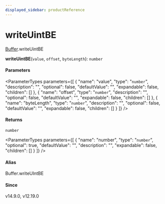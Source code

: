 ```yaml
---
displayed_sidebar: productReference
---
```



# writeUintBE

[Buffer](../../interfaces/Buffer.mdx).writeUintBE

**writeUintBE**(`value`, `offset`, `byteLength`): `number`

#### Parameters

<ParameterTypes parameters={[
  {
    "name": "value",
    "type": "`number`",
    "description": "",
    "optional": false,
    "defaultValue": "",
    "expandable": false,
    "children": []
  },
  {
    "name": "offset",
    "type": "`number`",
    "description": "",
    "optional": false,
    "defaultValue": "",
    "expandable": false,
    "children": []
  },
  {
    "name": "byteLength",
    "type": "`number`",
    "description": "",
    "optional": false,
    "defaultValue": "",
    "expandable": false,
    "children": []
  }
]} />

#### Returns

`number`

<ParameterTypes parameters={[
  {
    "name": "number",
    "type": "`number`",
    "optional": true,
    "defaultValue": "",
    "description": "",
    "expandable": false,
    "children": []
  }
]} />

#### Alias

Buffer.writeUIntBE

#### Since

v14.9.0, v12.19.0
